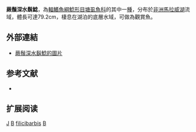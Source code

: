 {{Speciesbox 
| taxon = Bathyclarias filicibarbis
| status = LC
| status_system = IUCN3.1
| authority = [[Jackson|Jackson]], 1959
| synonyms = *''Dinotopterus filicibarbis''<br /><small>Jackson, 1959</small>
}}

'''蕨鬚深水鬍鯰'''，為[[輻鰭魚綱|輻鰭魚綱]][[鯰形目|鯰形目]][[塘虱魚科|塘虱魚科]]的其中一[[種|種]]，分布於[[非洲|非洲]][[馬拉威湖|馬拉威湖]]流域，體長可達79.2cm，棲息在湖泊的底層水域，可做為觀賞魚。

==外部連結==
* [http://fishbase.org/Photos/ThumbnailsSummary.php?ID=8367 蕨鬚深水鬍鯰的圖片] {{Wayback|url=http://fishbase.org/Photos/ThumbnailsSummary.php?ID=8367 |date=20160305103355 }}

==参考文献==
*{{FishBase_species|genus=Bathyclarias|species=filicibarbis|year=2012|month=3}}

== 扩展阅读 ==
{{refbegin}}
{{wikispecies-inline|Bathyclarias filicibarbis|蕨鬚深水鬍鯰}}
{{refend}}
{{Taxonbar|from=Q3232473}}

[[Category:IUCN红色名录无危物种|J]]
[[Category:觀賞魚|B]]
[[Category:深水鬍鯰屬|filicibarbis]]
[[Category:1959年描述的魚類|B]]